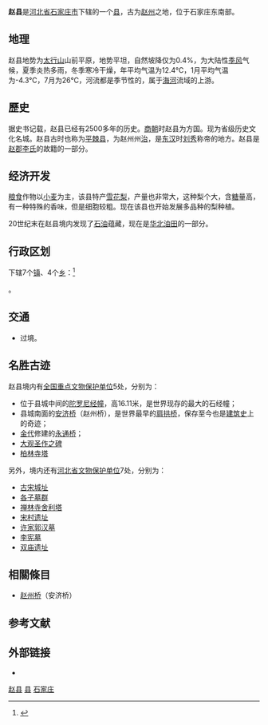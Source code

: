 {{Infobox China County
| county = 赵县
| usedname = 
| nameorigin = 
| Photo = Zhaozhou Bridge.jpg
| Photoname = [[赵州桥|赵州桥]]
| map = 
| map_caption = 
| Pinyin = Zhào Xiàn
| Belong = [[河北省|河北省]][[石家庄市|石家庄市]]
| Types = [[县级行政区|县]]
| admincode = 
| founded = 
| seat = 
| officerTitle = 县委书记
| officer = 王建海
| officerTitle2 = 
| officer2 = 
| division = 11
| town = 7
| township = 4
| subdistrict = 
| dialect = 
| post code = 
| phone code = 311
| coordinate = 
| area = 675
| area land = 
| area water = 
| census yr = 
| pop = 61.3万人
| density =  
| GDP = 
| GDP_as_of = 
| GDPPC = 
| carlicense = 
| web = http://www.zhaoxian.gov.cn/
| web_title = 赵县人民政府
}}
'''赵县'''是[[河北省|河北省]][[石家庄市|石家庄市]]下辖的一个[[县|县]]，古为[[赵州|赵州]]之地，位于石家庄东南部。

== 地理 ==
赵县地势为[[太行山|太行山]]山前平原，地势平坦，自然坡降仅为0.4%，为大陆性[[季风|季风]]气候，夏季炎热多雨，冬季寒冷干燥，年平均气温为12.4℃，1月平均气温为-4.3℃，7月为26℃，河流都是季节性的，属于[[海河|海河]]流域的上游。

== 歷史 ==
据史书记载，赵县已经有2500多年的历史。[[商朝|商朝]]时赵县为方国。现为省级历史文化名城。赵县古时也称为[[平棘县|平棘县]]，为赵州州[[治所|治]]，是[[东汉|东汉]]时[[刘秀|刘秀]]称帝的地方。赵县是[[赵郡李氏|赵郡李氏]]的故籍的一部分。

==经济开发==
[[粮食|粮食]]作物以[[小麦|小麦]]为主，该县特产[[雪花梨|雪花梨]]，产量也非常大，这种梨个大，含[[糖|糖]]量高，有一种特殊的香味，但是细胞较粗。现在该县也开始发展多品种的梨种植。

20世纪末在赵县境内发现了[[石油|石油]]蕴藏，现在是[[华北油田|华北油田]]的一部分。

== 行政区划 ==
{{PAGENAMEBASE}}下辖7个[[镇|镇]]、4个[[乡_(中华人民共和国)|乡]]：<ref>{{PRC admin/ref sgc|13/01/33/000/000}}</ref>

{{PRC admin/children|13/01/33/000/000}}。

== 交通 ==
* {{中国国道名|308}}过境。

==名胜古迹==
赵县境内有[[全国重点文物保护单位|全国重点文物保护单位]]5处，分别为：
*位于县城中间的[[赵州陀罗尼经幢|陀罗尼经幢]]，高16.11米，是世界现存的最大的石经幢；
*县城南面的[[赵州桥|安济桥]]（赵州桥），是世界最早的[[肩拱桥|肩拱桥]]，保存至今也是[[建筑史|建筑史]]上的奇迹；
*[[金代|金代]]修建的[[永通桥|永通桥]]；
*[[大观圣作之碑|大观圣作之碑]]
*[[柏林寺塔|柏林寺塔]]

另外，境内还有[[河北省文物保护单位|河北省文物保护单位]]7处，分别为：
*[[古宋城址|古宋城址]]
*[[各子墓群|各子墓群]]
*[[禅林寺舍利塔|禅林寺舍利塔]]
*[[宋村遗址|宋村遗址]]
*[[许家郭汉墓|许家郭汉墓]]
*[[李宪墓|李宪墓]]
*[[双庙遗址|双庙遗址]]

==相關條目==
*[[赵州桥|赵州桥]]（安济桥）

== 参考文献 ==
{{reflist}}

== 外部链接 ==
* {{Official website|http://www.zhaoxian.gov.cn/|name=赵县人民政府}}

{{赵县行政区划}}
{{石家庄市行政区划}}
{{河北行政区划}}

[[Category:赵县|]]
[[Category:石家庄区县市|县]]
[[Category:河北省县份|石家庄]]